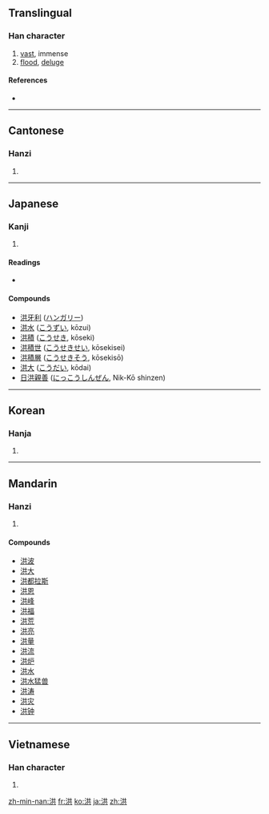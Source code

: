 {{also|洚}}
==Translingual==

===Han character===
{{Han char|rn=85|rad=水|as=06|sn=9|four=3418<sub>1</sub>|canj=水廿金 (ETC)}}

# [[vast]], immense
# [[flood]], [[deluge]]

====References====
* {{Han ref|kx=0621.210|dkj=17402|dj=1017.130|hdz=31602.040|uh=6D2A|ud=27946|bh=AC78|bd=44152}}

----

==Cantonese==

===Hanzi===
{{yue-hanzi|jyut=|y=hung4}}

# {{defn|Cantonese}}

----

==Japanese==

===Kanji===
{{ja-kanji|grade=c|rs=水06}}

# {{defn|Japanese}}

====Readings====
* {{ja-readings|on=[[こう]] (kou)|kun=[[おおみず]] (ōmizu)}}

====Compounds====
* [[洪牙利]] ([[ハンガリー]])
* [[洪水]] ([[こうずい]], kōzui)
* [[洪積]] ([[こうせき]], kōseki)
* [[洪積世]] ([[こうせきせい]], kōsekisei)
* [[洪積層]] ([[こうせきそう]], kōsekisō)
* [[洪大]] ([[こうだい]], kōdai)
* [[日洪親善]] ([[にっこうしんぜん]], Nik-Kō shinzen)

----

==Korean==

===Hanja===
{{ko-hanja|hangeul=홍|eumhun=|rv=hong|mr=hong|y=hong}}

# {{defn|Korean}}

----

==Mandarin==

===Hanzi===
{{cmn-hanzi|pin=[[hóng]] ([[hong2]])|wg=hung<sup>2</sup>}}

# {{defn|Mandarin}}

====Compounds====
* [[洪波]]
* [[洪大]]
* [[洪都拉斯]]
* [[洪恩]]
* [[洪峰]]
* [[洪福]]
* [[洪荒]]
* [[洪亮]]
* [[洪量]]
* [[洪流]]
* [[洪炉]]
* [[洪水]]
* [[洪水猛兽]]
* [[洪涛]]
* [[洪灾]]
* [[洪钟]]

----

==Vietnamese==

===Han character===
{{vi-hantu|[[hồng]], [[hòng]]}}

# {{defn|Vietnamese}}

[[zh-min-nan:洪]]
[[fr:洪]]
[[ko:洪]]
[[ja:洪]]
[[zh:洪]]